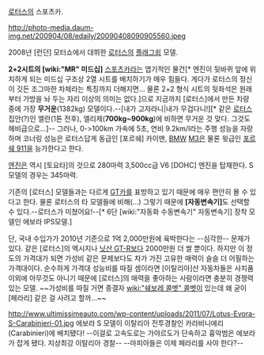 [[로터스]]의 스포츠카.

http://photo-media.daum-img.net/200904/08/edaily/20090408090905560.jpeg

2008년 [런던] 모터쇼에서 대뷔한 [[로터스]]의 [[플래그쉽]] 모델.

'''2+2시트의 [wiki:"MR" 미드십]''' [[스포츠카]]라는 엽기적인 물건[* 엔진이 뒷바퀴 앞에 위치하게 되는 미드십 구조상 2열 시트를 배치하기가 매우 힘들다. 게다가 로터스의 정신이 깃든 조그마한 차체라는 특징까지 더해지면... 물론 2+2 형식 시트의 뒷좌석은 원래부터 가방을 놔 두는 자리 이상의 의미는 없다.]으로 지금까지 [로터스]에서 만든 차량 중에 가장 '''무거운'''(1382kg) 모델이다.--[내가 고자라니|내가 무겁다니!][* 같은 [[로터스]] 집안(?)인 엘란(1톤 전후), 엘리제('''700kg~900kg''')에 비하면 무거운 것 맞다. 그것도 헤비급으로...]-- 그러나, 0->100km 가속에 5초, 연비 9.2km/l라는 주행 성능을 자랑하며 코너링 성능은 로터스답게 동급인 [포르쉐] 카이맨, [[BMW]] [[M3]]은 물론 윗급인 [[포르쉐 911]]을 능가한다고 한다.

[[엔진]]은 역시 [토요타]의 것으로 280마력 3,500cc급 V6 [DOHC] 엔진을 탑재한다. S모델의 경우는 345마력.

기존의 [로터스] 모델들과는 다르게 [[GT]]카를 표방하고 있기 때문에 매우 편안히 몰 수 있다고 한다. 물론 로터스의 타 모델들에 비해(...) 그렇기 때문에 '''[자동변속기]'''도 선택할 수 있다.--로터스가 미쳤어요!--[* 6단 [wiki:"자동화 수동변속기" 자동변속기] 장착 모델인 에보라 IPS모델.]  

단, 국내 수입가가 2010년 기준으로 1억 2,000만원에 육박한다는 --심각한-- 문제가 있다. 같은 [로터스]의 엑시지나 [[닛산 GT-R]]보다 2000만원 더 쌀 뿐이다. 하지만 이 정도의 가격대가 되면 가성비 같은 문제보다도 차가 가진 고유한 매력이 슬슬 더 어필하는 가격대이다. 순수하게 가격대 성능비를 따질 셈이라면 [이탈리아]산 자동차들은 사치품 이외에 아무것도 아니기 때문에 [로터스]의 매력을 좋아하는 사람이라면 충분히 경쟁력 있는 모델. ~~가성비를 따질 거면 종결자 [[wiki:"쉐보레 콜벳" 콜벳]]이 있는데 왜 굳이 [페라리] 같은 걸 사려고 할까...~~

http://www.ultimissimeauto.com/wp-content/uploads/2011/07/Lotus-Evora-S-Carabinieri-01.jpg
에보라 S 모델이 이탈리아 전투경찰인 카라비니에리(Carabinieri)에 배치됐다! --이걸로 고속도로는 가야르도가 단속하고 흉악범은 에보라가 잡게 됐다. 지상최강 이탈리아 경찰-- --마피아들은 이제 페라리를 사야 한다?--
